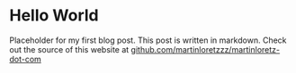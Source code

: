 # Hello World

Placeholder for my first blog post.
This post is written in markdown.
Check out the source of this website at [github.com/martinloretzzz/martinloretz-dot-com](https://github.com/martinloretzzz/martinloretz-dot-com)
